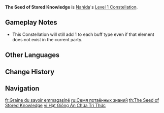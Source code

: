 {{Constellation Infobox
|image         = Constellation The Seed of Stored Knowledge.png
|character     = Nahida
|level         = 1
|description   = When the [[Illusory Heart|Shrine of Maya]] is unleashed and the Elemental Types of the party members are being tabulated, the count will add 1 to the number of [[Pyro]], [[Electro]], and [[Hydro]] characters respectively.
}}
'''The Seed of Stored Knowledge''' is [[Nahida]]'s [[Level 1 Constellation]].

==Gameplay Notes==
* This Constellation will still add 1 to each buff type even if that element does not exist in the current party.

==Other Languages==
{{Other Languages
|en      = The Seed of Stored Knowledge
|zhs     = 心识蕴藏之种
|zhs_rm  = Xīnshí Yùncáng zhī Zhǒng
|zht     = 心識蘊藏之種
|zht_rm  = Xīnshì Yùncáng zhī Zhǒng
|zh_tl   = 
|ja      = 心識蘊蔵の種
|ja_rm   = Shinshiki Unzou no Tane
|ja_tl   = Seed of Stored Mind and Knowledge
|ko      = 지혜를 머금은 씨앗
|ko_rm   = Jihyereul Meogeumeun Ssiat
|ko_tl   = The Seed of Stored Wisdom
|es      = Semillas del conocimiento
|es_tl   = Seeds of Knowledge
|fr      = Graine du savoir emmagasiné
|fr_tl   = Seed of Stored Knowledge
|ru      = Семя потаённых знаний
|ru_tl   = The Seed of Hidden Knowledge
|th      = The Seed of Stored Knowledge
|vi      = Hạt Giống Ẩn Chứa Tri Thức
|vi_tl   = Seed of Stored Knowledge
|de      = Samen des bewahrten Wissens
|de_tl   = Seeds of Retained Knowledge
|id      = The Seed of Stored Knowledge
|pt      = Semente do Conhecimento
|pt_tl   = Seed of the Knowledge
|tr      = Saklanmış Bilgi Tohumu
|tr_tl   = 
|it      = Seme della conoscenza custodita
|it_tl   = Seed of Guarded Knowledge
}}

==Change History==
{{Change History|3.2}}

==Navigation==
{{Talent Navbox|Nahida}}

[[fr:Graine du savoir emmagasiné]]
[[ru:Семя потаённых знаний]]
[[th:The Seed of Stored Knowledge]]
[[vi:Hạt Giống Ẩn Chứa Tri Thức]]